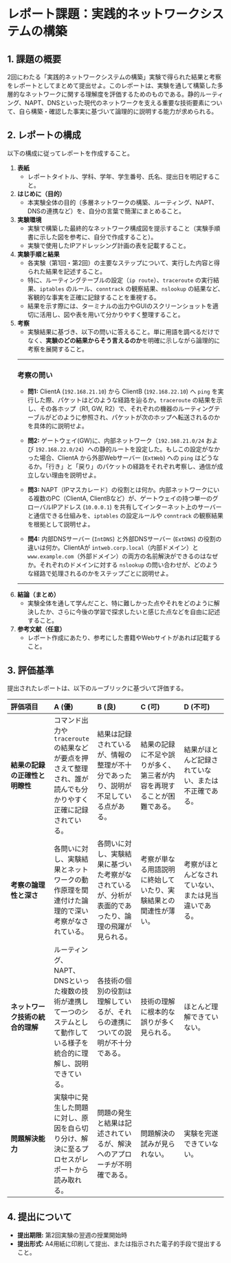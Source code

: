 # レポート課題：実践的ネットワークシステムの構築

## 1. 課題の概要

2回にわたる「実践的ネットワークシステムの構築」実験で得られた結果と考察をレポートとしてまとめて提出せよ。このレポートは、実験を通して構築した多層的なネットワークに関する理解度を評価するためのものである。静的ルーティング、NAPT、DNSといった現代のネットワークを支える重要な技術要素について、自ら構築・確認した事実に基づいて論理的に説明する能力が求められる。

## 2. レポートの構成

以下の構成に従ってレポートを作成すること。

1.  **表紙**
    *   レポートタイトル、学科、学年、学生番号、氏名、提出日を明記すること。

2.  **はじめに（目的）**
    *   本実験全体の目的（多層ネットワークの構築、ルーティング、NAPT、DNSの連携など）を、自分の言葉で簡潔にまとめること。

3.  **実験環境**
    *   実験で構築した最終的なネットワーク構成図を提示すること（実験手順書に示した図を参考に、自分で作成すること）。
    *   実験で使用したIPアドレッシング計画の表を記載すること。

4.  **実験手順と結果**
    *   各実験（第1回・第2回）の主要なステップについて、実行した内容と得られた結果を記述すること。
    *   特に、ルーティングテーブルの設定（`ip route`）、`traceroute` の実行結果、`iptables` のルール、`conntrack` の観察結果、`nslookup` の結果など、客観的な事実を正確に記録することを重視する。
    *   結果を示す際には、ターミナルの出力やGUIのスクリーンショットを適切に活用し、図や表を用いて分かりやすく整理すること。

5.  **考察**
    *   実験結果に基づき、以下の問いに答えること。単に用語を調べるだけでなく、**実験のどの結果からそう言えるのか**を明確に示しながら論理的に考察を展開すること。

    --- 

    ### 考察の問い

    *   **問1:** ClientA (`192.168.21.10`) から ClientB (`192.168.22.10`) へ `ping` を実行した際、パケットはどのような経路を辿るか。`traceroute` の結果を示し、その各ホップ（R1, GW, R2）で、それぞれの機器のルーティングテーブルがどのように参照され、パケットが次のホップへ転送されるのかを具体的に説明せよ。

    *   **問2:** ゲートウェイ(GW)に、内部ネットワーク（`192.168.21.0/24` および `192.168.22.0/24`）への静的ルートを設定した。もしこの設定がなかった場合、ClientA から外部Webサーバー (`ExtWeb`) への `ping` はどうなるか。「行き」と「戻り」のパケットの経路をそれぞれ考察し、通信が成立しない理由を説明せよ。

    *   **問3:** NAPT（IPマスカレード）の役割とは何か。内部ネットワークにいる複数のPC（ClientA, ClientBなど）が、ゲートウェイの持つ単一のグローバルIPアドレス (`10.0.0.1`) を共有してインターネット上のサーバーと通信できる仕組みを、`iptables` の設定ルールや `conntrack` の観察結果を根拠として説明せよ。

    *   **問4:** 内部DNSサーバー (`IntDNS`) と外部DNSサーバー (`ExtDNS`) の役割の違いは何か。ClientAが `intweb.corp.local`（内部ドメイン）と `www.example.com`（外部ドメイン）の両方の名前解決ができるのはなぜか。それぞれのドメインに対する `nslookup` の問い合わせが、どのような経路で処理されるのかをステップごとに説明せよ。

    --- 

6.  **結論（まとめ）**
    *   実験全体を通して学んだこと、特に難しかった点やそれをどのように解決したか、さらに今後の学習で探求したいと感じた点などを自由に記述すること。

7.  **参考文献（任意）**
    *   レポート作成にあたり、参考にした書籍やWebサイトがあれば記載すること。

## 3. 評価基準

提出されたレポートは、以下のルーブリックに基づいて評価する。

| 評価項目 | A (優) | B (良) | C (可) | D (不可) |
| :--- | :--- | :--- | :--- | :--- |
| **結果の記録の正確性と明瞭性** | コマンド出力や`traceroute`の結果などが要点を押さえて整理され、誰が読んでも分かりやすく正確に記録されている。 | 結果は記録されているが、情報の整理が不十分であったり、説明が不足している点がある。 | 結果の記録に不足や誤りが多く、第三者が内容を再現することが困難である。 | 結果がほとんど記録されていない、または不正確である。 |
| **考察の論理性と深さ** | 各問いに対し、実験結果とネットワークの動作原理を関連付けた論理的で深い考察がなされている。 | 各問いに対し、実験結果に基づいた考察がなされているが、分析が表面的であったり、論理の飛躍が見られる。 | 考察が単なる用語説明に終始していたり、実験結果との関連性が薄い。 | 考察がほとんどなされていない、または見当違いである。 |
| **ネットワーク技術の統合的理解** | ルーティング、NAPT、DNSといった複数の技術が連携して一つのシステムとして動作している様子を統合的に理解し、説明できている。 | 各技術の個別の役割は理解しているが、それらの連携についての説明が不十分である。 | 技術の理解に根本的な誤りが多く見られる。 | ほとんど理解できていない。 |
| **問題解決能力** | 実験中に発生した問題に対し、原因を自ら切り分け、解決に至るプロセスがレポートから読み取れる。 | 問題の発生と結果は記述されているが、解決へのアプローチが不明確である。 | 問題解決の試みが見られない。 | 実験を完遂できていない。 |

## 4. 提出について

*   **提出期限:** 第2回実験の翌週の授業開始時
*   **提出形式:** A4用紙に印刷して提出、または指示された電子的手段で提出すること。

